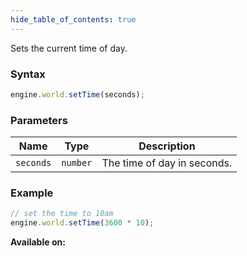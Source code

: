 ```yaml
---
hide_table_of_contents: true
---
```



Sets the current time of day.

### Syntax

```js
engine.world.setTime(seconds);
```

### Parameters

| Name      | Type     | Description                 |
| --------- | -------- | --------------------------- |
| `seconds` | `number` | The time of day in seconds. |

### Example

```js
// set the time to 10am
engine.world.setTime(3600 * 10);
```

**Available on:** <ClientTag />
